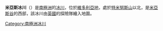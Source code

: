{{unreferenced|time=2013-10-27T06:49:29+00:00}}
{{coord|78|5|S|163|40|E|source:GNIS|display=title}}
'''米亞斯冰川'''（{{lang-en|Miers Glacier}}）是[[南極洲|南極洲]]的[[冰川|冰川]]，位於[[維多利亞地|維多利亞地]]，處於[[特米努斯山|特米努斯山]]以北，是[[米亞斯谷|米亞斯谷]]的西部，該冰川由[[英國|英國]]的探險隊繪入地圖。

{{DEFAULTSORT:Miers Glacier}}
[[Category:南極洲冰川|Category:南極洲冰川]]


{{McMurdoDryValleys-geo-stub}}